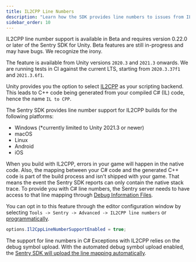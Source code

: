 ```yaml
---
title: IL2CPP Line Numbers
description: "Learn how the SDK provides line numbers to issues from IL2CPP builds."
sidebar_order: 10
---
```


<Note>

IL2CPP line number support is available in Beta and requires version 0.22.0 or later of the Sentry SDK for Unity. Beta features are still in-progress and may have bugs. We recognize the irony.

</Note>

<Note>

The feature is available from Unity versions `2020.3` and `2021.3` onwards. We are running tests in CI against the current LTS, starting from `2020.3.37f1` and `2021.3.6f1`.

</Note>

Unity provides you the option to select [IL2CPP](https://docs.unity3d.com/Manual/IL2CPP.html) as your scripting backend. This leads to C++ code being generated from your compiled C# (IL) code, hence the name `IL to CPP`.

The Sentry SDK provides line number support for IL2CPP builds for the following platforms:

- Windows (*currently limited to Unity 2021.3 or newer)
- macOS
- Linux
- Android
- iOS

When you build with IL2CPP, errors in your game will happen in the native code. Also, the mapping between your C# code and the generated C++ code is part of the build process and isn't shipped with your game. That means the event the Sentry SDK reports can only contain the native stack trace. To provide you with C# line numbers, the Sentry server needs to have access to that line mapping through [Debug Information Files](https://docs.sentry.io/platforms/unity/data-management/debug-files/).

You can opt in to this feature through the editor configuration window by selecting `Tools -> Sentry -> Advanced -> IL2CPP line numbers` or [programmatically](/platforms/unity/configuration/options/#programmatic-configuration).

```csharp
options.Il2CppLineNumberSupportEnabled = true;
```

The support for line numbers in C# Exceptions with IL2CPP relies on the debug symbol upload. With the automated debug symbol upload enabled, the [Sentry SDK will upload the line mapping automatically](/platforms/unity/native-support/#debug-symbols).
